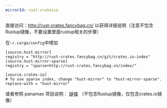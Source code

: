 ```yaml
---
mirrorId: rust-cratesio
---
```


直接访问：http://rust-crates.fancybag.cn/ 以获得详细说明（注意不包含Rustup镜像，不要设置里面rustup相关的步骤）

在`~/.cargo/config`中增加

```
[source.hust-mirror]
registry = "http://rust-crates.fancybag.cn/git/crates.io-index"
[source.hust-mirror-sparse]
registry = "sparse+http://rust-crates.fancybag.cn/index/"

[source.crates-io]
# To use sparse index, change "hust-mirror" to "hust-mirror-sparse".
replace-with = "hust-mirror"
```

或者参照 panamax 项目说明： [链接](https://github.com/panamax-rs/panamax)  （不包含Rustup镜像，仅包含crates.io镜像）
